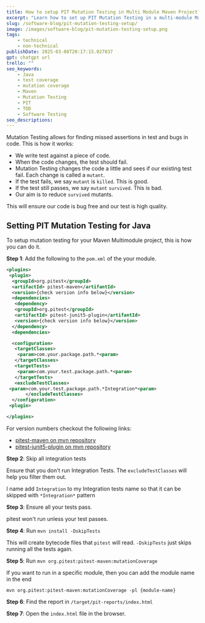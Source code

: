 ```yaml
---
title: How to setup PIT Mutation Testing in Multi Module Maven Project?
excerpt: "Learn how to set up PIT Mutation Testing in a multi-module Maven project to improve test quality by detecting untested code paths and potential bugs."
slug: /software-blog/pit-mutation-testing-setup/
image: /images/software-blog/pit-mutation-testing-setup.png
tags:
    - technical
    - non-technical
publishDate: 2025-03-08T20:17:15.027837
gpt: chatgpt url
trello: ""
seo_keywords: 
    - Java
    - test coverage
    - mutation coverage
    - Maven
    - Mutation Testing
    - PIT
    - TDD
    - Software Testing
seo_descriptions: 
---
```


Mutation Testing allows for finding missed assertions in test and  bugs in code. This is how it works:

- We write test against a piece of code.
- When the code changes, the test should fail.
- Mutation Testing changes the code a little and sees if our existing test fail. Each change is called a `mutant`.
- If the test fails, we say `mutant` is `killed`. This is good.
- If the test still passes, we say `mutant` `survived`. This is bad.
- Our aim is to reduce `survived` mutants.

This will ensure our code is bug free and our test is high quality.

## Setting PIT Mutation Testing for Java

To setup mutation testing for your Maven Multimodule project, this is how you can do it.

**Step 1**: Add the following to the `pom.xml` of the your module.

```xml
<plugins>
 <plugin>
  <groupId>org.pitest</groupId>
  <artifactId> pitest-maven</artifantId>
  <version>{check version info below}</version>
  <dependencies>
   <dependency>
   <groupId>org.pitest</groupId>
   <artifactId> pitest-junit5-plugin</artifantId>
   <version>{check version info below}</version>
  </dependency>
  <dependencies>

  <configuration>
   <targetClasses>
    <param>com.your.package.path.*<param>
   </targetClasses>
   <targetTests>
    <param>com.your.test.package.path.*<param>
   </targetTests>
   <excludeTestClasses>
 <param>com.your.test.package.path.*Integration*<param>
       </excludeTestClasses>
  </configuration>
 <plugin>

</plugins>
```

For version numbers checkout the following links:

- [pitest-maven on mvn repository](https://mvnrepository.com/artifact/org.pitest/pitest-maven)
- [pitest-junit5-plugin on mvn repository](https://mvnrepository.com/artifact/org.pitest/pitest-junit5-plugin)

**Step 2**: Skip all integration tests

Ensure that you don't run Integration Tests. The `excludeTestClasses` will help you filter them out.

I name add `Integration` to my Integration tests name so that it can be skipped with `*Integration*` pattern

**Step 3**: Ensure all your tests pass.

pitest won't run unless your test passes.

**Step 4**: Run `mvn install -DskipTests`

This will create bytecode files that `pitest` will read.  `-DskipTests` just skips running all the tests again.

**Step 5**: Run `mvn org.pitest:pitest-maven:mutationCoverage`

If you want to run in a specific module, then you can add the module name in the end

`mvn org.pitest:pitest-maven:mutationCoverage -pl {module-name}`

**Step 6**: Find the report in `/target/pit-reports/index.html`

**Step 7**: Open the `index.html` file in the browser.

